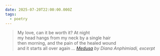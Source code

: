 ```yaml
---
date: 2025-07-20T22:00:00.000Z
tags:
  - poetry
---
```

> My love, can it be worth it? At night<br/>
> my head hangs from my neck by a single hair<br/>
> then morning, and the pain of the healed wound<br/>
> and it starts all over again …
> <cite><i>[Medusa](https://poems.com/poem/medusa/)</i> by Diana Anphimiadi, excerpt</cite>
